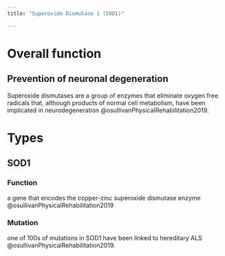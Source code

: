 ```yaml
---
title: "Superoxide Dismutase 1 (SOD1)"

---
```


# Overall function
## Prevention of neuronal degeneration
Superoxide dismutases are a group of enzymes that eliminate oxygen free radicals that, although products of normal cell metabolism, have been implicated in neurodegeneration @osullivanPhysicalRehabilitation2019.

# Types

## SOD1
### Function
a gene that encodes the copper-zinc superoxide dismutase enzyme @osullivanPhysicalRehabilitation2019

### Mutation
one of 100s of mutations in SOD1 have been linked to hereditary ALS @osullivanPhysicalRehabilitation2019.